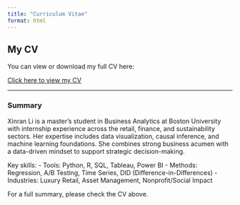 ```yaml
---
title: "Curriculum Vitae"
format: html
---
```


## My CV

You can view or download my full CV here:

[Click here to view my CV](CV.pdf){target="_blank"}

---

### Summary

Xinran Li is a master’s student in Business Analytics at Boston University with internship experience across the retail, finance, and sustainability sectors. Her expertise includes data visualization, causal inference, and machine learning foundations. She combines strong business acumen with a data-driven mindset to support strategic decision-making.

Key skills:
- Tools: Python, R, SQL, Tableau, Power BI
- Methods: Regression, A/B Testing, Time Series, DID (Difference-in-Differences)
- Industries: Luxury Retail, Asset Management, Nonprofit/Social Impact

For a full summary, please check the CV above.
